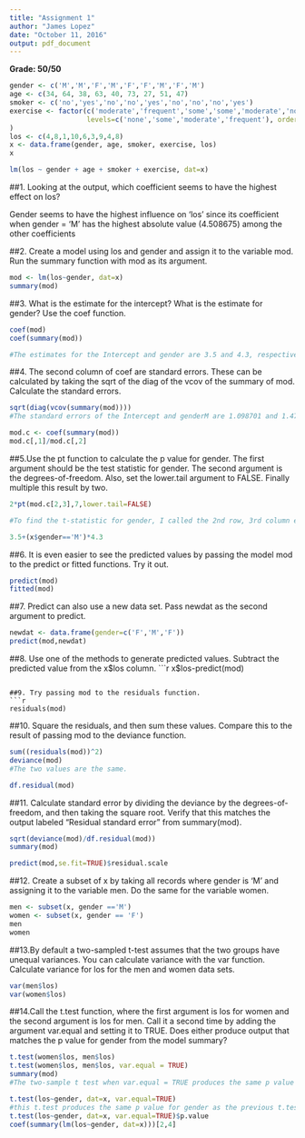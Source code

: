 ```yaml
---
title: "Assignment 1"
author: "James Lopez"
date: "October 11, 2016"
output: pdf_document
---
```


**Grade: 50/50**


```r
gender <- c('M','M','F','M','F','F','M','F','M')
age <- c(34, 64, 38, 63, 40, 73, 27, 51, 47)
smoker <- c('no','yes','no','no','yes','no','no','no','yes')
exercise <- factor(c('moderate','frequent','some','some','moderate','none','none','moderate','moderate'),
                   levels=c('none','some','moderate','frequent'), ordered=TRUE
)
los <- c(4,8,1,10,6,3,9,4,8)
x <- data.frame(gender, age, smoker, exercise, los)
x
```


```r
lm(los ~ gender + age + smoker + exercise, dat=x)
```

##1. Looking at the output, which coefficient seems to have the highest effect on los? 

Gender seems to have the highest influence on 'los' since its coefficient when gender = 'M' has the highest absolute value (4.508675) among the other coefficients

##2. Create a model using los and gender and assign it to the variable mod. Run the summary function with mod as its argument.

```r
mod <- lm(los~gender, dat=x)
summary(mod)
```

##3. What is the estimate for the intercept? What is the estimate for gender? Use the coef function. 
```r
coef(mod)
coef(summary(mod))

#The estimates for the Intercept and gender are 3.5 and 4.3, respectively.
```

##4. The second column of coef are standard errors. These can be calculated by taking the sqrt of the diag of the vcov of the summary of mod. Calculate the standard errors.
```r
sqrt(diag(vcov(summary(mod))))
#The standard errors of the Intercept and genderM are 1.098701 and 1.474061, respectively.
```

```r
mod.c <- coef(summary(mod))
mod.c[,1]/mod.c[,2]
```

##5.Use the pt function to calculate the p value for gender. The first argument should be the test statistic for gender. The second argument is the degrees-of-freedom. Also, set the lower.tail argument to FALSE. Finally multiple this result by two.
```r
2*pt(mod.c[2,3],7,lower.tail=FALSE)

#To find the t-statistic for gender, I called the 2nd row, 3rd column element of mod.c, which corresponds to the t-stat. of genderM
```

```r
3.5+(x$gender=='M')*4.3
```

##6. It is even easier to see the predicted values by passing the model mod to the predict or fitted functions. Try it out. 
```r
predict(mod)
fitted(mod)
```

##7. Predict can also use a new data set. Pass newdat as the second argument to predict.
```r
newdat <- data.frame(gender=c('F','M','F'))
predict(mod,newdat)
```

##8. Use one of the methods to generate predicted values. Subtract the predicted value from the x$los column.
```r
x$los-predict(mod)
```

##9. Try passing mod to the residuals function.
```r
residuals(mod)
```

##10. Square the residuals, and then sum these values. Compare this to the result of passing mod to the deviance function.
```r
sum((residuals(mod))^2)
deviance(mod)
#The two values are the same.
```

```r

df.residual(mod)
```


##11. Calculate standard error by dividing the deviance by the degrees-of-freedom, and then taking the square root. Verify that this matches the output labeled "Residual standard error" from summary(mod).
```r
sqrt(deviance(mod)/df.residual(mod))
summary(mod)
```

```r
predict(mod,se.fit=TRUE)$residual.scale
```

##12. Create a subset of x by taking all records where gender is 'M' and assigning it to the variable men. Do the same for the variable women.
```r
men <- subset(x, gender =='M')
women <- subset(x, gender == 'F')
men
women
```

##13.By default a two-sampled t-test assumes that the two groups have unequal variances. You can calculate variance with the var function. Calculate variance for los for the men and women data sets. 
```r
var(men$los)
var(women$los)
```

##14.Call the t.test function, where the first argument is los for women and the second argument is los for men. Call it a second time by adding the argument var.equal and setting it to TRUE. Does either produce output that matches the p value for gender from the model summary? 
```r
t.test(women$los, men$los)
t.test(women$los, men$los, var.equal = TRUE)
summary(mod)
#The two-sample t test when var.equal = TRUE produces the same p value for gender from the model summary.
```

```r
t.test(los~gender, dat=x, var.equal=TRUE)
#this t.test produces the same p value for gender as the previous t.test when var.equal=TRUE
t.test(los~gender, dat=x, var.equal=TRUE)$p.value
coef(summary(lm(los~gender, dat=x)))[2,4]
```